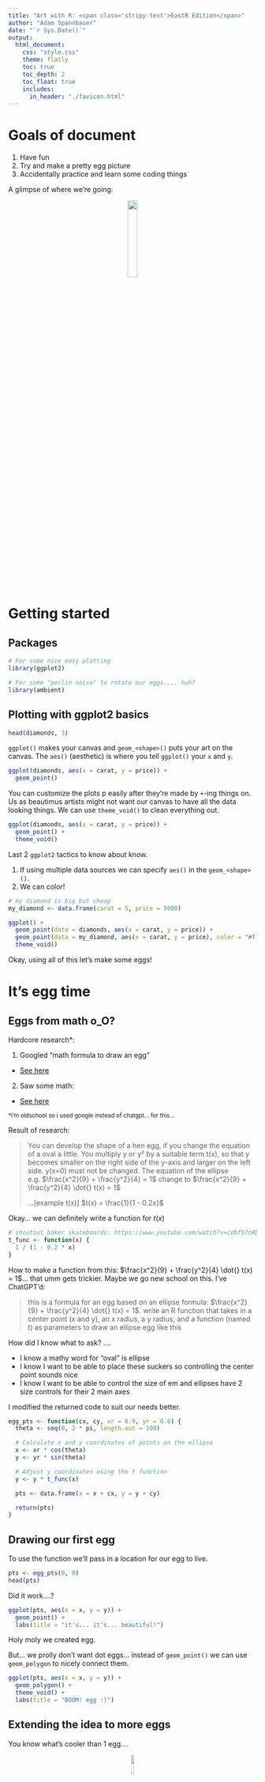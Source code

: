 ```yaml
---
title: "Art with R: <span class='stripy-text'>EastR Edition</span>"
author: "Adam Spannbauer"
date: "`r Sys.Date()`"
output: 
  html_document:
    css: "style.css"
    theme: flatly
    toc: true
    toc_depth: 2
    toc_float: true
    includes:
      in_header: "./favicon.html"
---
```


# Goals of document

1. <span class='stripy-text'>Have fun</span>
2. Try and make a pretty egg picture
3. Accidentally practice and learn some coding things

A glimpse of where we're going:

<center><img src="imgs/wobbly-eggs.png" width="20%"></center>

# Getting started

## Packages

```r
# For some nice easy plotting
library(ggplot2)

# For some "perlin noise" to rotate our eggs.... huh?
library(ambient)
```

## Plotting with ggplot2 basics

```r
head(diamonds, 3)
```

`ggplot()` makes your canvas and `geom_<shape>()` puts your art on the canvas.
The `aes()` (aesthetic) is where you tell `ggplot()` your `x` and `y`.

```r
ggplot(diamonds, aes(x = carat, y = price)) +
  geom_point()
```

You can customize the plots p easily after they're made by `+`-ing things on.  Us as beautimus artists might not want our canvas to have all the data looking things.  We can use `theme_void()` to clean everything out.

```r
ggplot(diamonds, aes(x = carat, y = price)) +
  geom_point() +
  theme_void()
```

Last 2 `ggplot2` tactics to know about know.  

1. If using multiple data sources we can specify `aes()` in the `geom_<shape>()`.
2. We can color!

```r
# my diamond is big but cheap
my_diamond <- data.frame(carat = 5, price = 5000)

ggplot() +
  geom_point(data = diamonds, aes(x = carat, y = price)) +
  geom_point(data = my_diamond, aes(x = carat, y = price), color = "#ff8800") +
  theme_void()
```

Okay, using all of this let's make some eggs!

# It's egg time

## Eggs from math o_O?

Hardcore research*: 

1. Googled "math formula to draw an egg"
  * [See here](https://letmegooglethat.com/?q=math+formula+to+draw+an+egg)
2. Saw some math:
  * [See here](https://www.mathematische-basteleien.de/eggcurves.htm#:~:text=You%20can%20develop%20the%20shape,*t(x)%3D1.)

<sub>*i'm oldschool so i used google instead of chatgpt... for this...</sub>

Result of research:

> You can develop the shape of a hen egg, if you change the equation of a oval a little. You multiply y or y² by a suitable term t(x), so that y becomes smaller on the right side of the y-axis and larger on the left side. y(x=0) must not be changed. 
> The equation of the ellipse e.g. $\frac{x^2}{9} + \frac{y^2}{4} = 1$ change to $\frac{x^2}{9} + \frac{y^2}{4} \dot{} t(x) = 1$
>
> ...[example t(x)] $t(x) = \frac{1}{1 - 0.2x}$

Okay... we can definitely write a function for $t(x)$

```r
# shoutout baker skateboards: https://www.youtube.com/watch?v=cdbfSfnRDX4
t_func <- function(x) {
  1 / (1 - 0.2 * x)
}
```

How to make a function from this: $\frac{x^2}{9} + \frac{y^2}{4} \dot{} t(x) = 1$... that umm gets trickier.  Maybe we go new school on this.  I've ChatGPT'd:

> this is a formula for an egg based on an ellipse formula: $\frac{x^2}{9} + \frac{y^2}{4} \dot{} t(x) = 1$. write an R function that takes in a center point (x and y), an x radius, a y radius, and a function (named t) as parameters to draw an ellipse egg like this

How did I know what to ask? .... 

* I know a mathy word for "oval" is ellipse
* I know I want to be able to place these suckers so controlling the center point sounds nice
* I know I want to be able to control the size of em and ellipses have 2 size controls for their 2 main axes

I modified the returned code to suit our needs better.

```r
egg_pts <- function(cx, cy, xr = 0.9, yr = 0.6) {
  theta <- seq(0, 2 * pi, length.out = 100)

  # Calculate x and y coordinates of points on the ellipse
  x <- xr * cos(theta)
  y <- yr * sin(theta)

  # Adjust y coordinates using the t function
  y <- y * t_func(x)

  pts <- data.frame(x = x + cx, y = y + cy)

  return(pts)
}
```

## Drawing our first egg

To use the function we'll pass in a location for our egg to live.

```r
pts <- egg_pts(0, 0)
head(pts)
```

Did it work....?

```r
ggplot(pts, aes(x = x, y = y)) +
  geom_point() +
  labs(title = "it's... it's... beautiful!")
```

Holy moly we created egg.

But... we prolly don't want dot eggs... instead of `geom_point()` we can use `geom_polygon` to nicely connect them.

```r
ggplot(pts, aes(x = x, y = y)) +
  geom_polygon() +
  theme_void() +
  labs(title = "BOOM! egg :)")
```

## Extending the idea to more eggs

You know what's cooler than 1 egg....

<center><img src="https://ih1.redbubble.net/image.3908402082.9055/raf,360x360,075,t,fafafa:ca443f4786.jpg" width="10%"></center>

```r
pts1 <- egg_pts(0, 0)
pts2 <- egg_pts(1, 2)

ggplot() +
  geom_polygon(data = pts1, aes(x = x, y = y)) +
  geom_polygon(data = pts2, aes(x = x, y = y)) +
  theme_void() +
  labs(title = "oh nooo.... we squished em")
```

We can use `coord_fixed(ratio = 1)` to tell ggplot we want an "aspect ratio" of 1 to unsquish.

```r
pts1 <- egg_pts(0, 0)
pts2 <- egg_pts(1, 2)

# some changes have to be made here...
ggplot() +
  geom_polygon(data = pts1, aes(x = x, y = y)) +
  geom_polygon(data = pts2, aes(x = x, y = y)) +
  theme_void() +
  coord_fixed(ratio = 1)
```

Let's get forward thinking. I want to have as many eggs as I want plotted at once. Let's rewrite our 2 egg code to be more flexible and handle any number of eggs!

```r
# some changes have to be made here...
eggs <- list(pts1, pts2)

canvas <- ggplot()
for (egg in eggs) {
  canvas <- canvas +
    geom_polygon(data = egg, aes(x = x, y = y))
}

canvas +
  theme_void() +
  coord_fixed(ratio = 1)
```

## Rotating our eggs!

Got dang we're cooking with gas.

Next! I don't want my eggs all laying down! We should rotate these puppies.

Rotating things can look pretty scary at first, but it's a super powerful idea and comes up in some useful stats techniques like PCA ([animation](https://adamspannbauer.github.io/pca_animation/) & [more info](https://towardsdatascience.com/a-one-stop-shop-for-principal-component-analysis-5582fb7e0a9c))!.

Rotating math is of scope for this doc, but [this is a phenomenal video for more on matrix transformations including rotation](https://www.youtube.com/watch?v=kYB8IZa5AuE).

```r
rotated_egg_pts <- function(cx, cy, xr = 0.9, yr = 0.6, rotate_degrees = 0) {
  theta <- seq(0, 2 * pi, length.out = 100)

  # Calculate x and y coordinates of points on the ellipse
  x <- xr * cos(theta)
  y <- yr * sin(theta)

  # Adjust y coordinates using the t function
  y <- y * t_func(x)

  # Rotate code!
  theta <- rotate_degrees * (pi / 180) # convert degress to radians

  rotation_matrix <- matrix(
    c(
      cos(theta), -sin(theta), # say where we want
      sin(theta), cos(theta) # our unit vectors to be
    ),
    ncol = 2
  )
  rotated <- cbind(x, y) %*% rotation_matrix # apply!
  x <- rotated[, 1] # pull back out x
  y <- rotated[, 2] # pull back out y
  # End of Rotate code!

  pts <- data.frame(x = x + cx, y = y + cy)

  return(pts)
}
```

So... does it... does it... work?

```r
pts1 <- rotated_egg_pts(0, 0, rotate_degrees = -90)
pts2 <- rotated_egg_pts(0, 1, rotate_degrees = 180)

eggs <- list(pts1, pts2)

canvas <- ggplot()
for (egg in eggs) {
  canvas <- canvas + geom_polygon(data = egg, aes(x = x, y = y))
}

canvas +
  theme_void() +
  coord_fixed(ratio = 1)
```

<center><img src="https://i.pinimg.com/originals/ef/6b/3d/ef6b3df7817179778a0bc5285aa18295.gif" width="20%"></center>

## Egg grid!!!!

We need more eggs!!

Let's create a for loop that can make a row of eggs.  The for loop just needs to update the x location of each egg.

```r
xs <- -5:5
n_xs <- length(xs)

eggs <- list()
for (i in 1:n_xs) {
  x <- xs[i]
  egg <- rotated_egg_pts(x, 0, rotate_degrees = -90)

  eggs[[i]] <- egg
}
```

Something happened, that's for sure. Let's plot.

```r
canvas <- ggplot()
for (egg in eggs) {
  canvas <- canvas +
    geom_polygon(data = egg, aes(x = x, y = y))
}

canvas +
  theme_void() +
  coord_fixed(ratio = 1)
```

MORE! Double for loop for rows and columns!

```r
# Multiplication is spacing things out here
xs <- -5:5 * 1.5
ys <- -5:5 * 2.2

n_xs <- length(xs)
n_ys <- length(ys)

eggs <- list()

egg_num <- 1 # keep track of how many eggs we've made
for (i in 1:n_xs) {
  for (j in 1:n_ys) {
    x <- xs[i]
    y <- ys[j]

    egg <- rotated_egg_pts(xs[i], ys[j], rotate_degrees = -90)

    eggs[[egg_num]] <- egg
    egg_num <- egg_num + 1
  }
}

length(eggs)
```

Show me them eggs!

```r
canvas <- ggplot()
for (egg in eggs) {
  canvas <- canvas +
    geom_polygon(data = egg, aes(x = x, y = y))
}

canvas +
  theme_void() +
  coord_fixed(ratio = 1)
```

## Make it more Easter with pastels

Okay... that's something!! It's missing an easter vibe though.  We need pastels.

```r
palette <- c("#69ffb9", "#76ecfb", "#c1fda0", "#9386e6", "#f298f4")

xs <- -5:5 * 1.5
ys <- -5:5 * 2.2

n_xs <- length(xs)
n_ys <- length(ys)

eggs <- list()

egg_num <- 1 # keep track of how many eggs we've made
for (i in 1:n_xs) {
  for (j in 1:n_ys) {
    x <- xs[i]
    y <- ys[j]

    egg <- rotated_egg_pts(xs[i], ys[j], rotate_degrees = -90)

    # Pick a random color and save
    color <- sample(palette, 1)
    egg$color <- color

    eggs[[egg_num]] <- egg
    egg_num <- egg_num + 1
  }
}
```

Modify our plot code to change the fill based on the new color column

```r
canvas <- ggplot()
for (egg in eggs) {
  canvas <- canvas + geom_polygon(data = egg, aes(x = x, y = y), fill = egg$color)
}

canvas +
  theme_void() +
  coord_fixed(ratio = 1)
```

This is the end of our plotting code changes.  It'd clean things up to hide it in a function.

```r
plot_eggs <- function(eggs) {
  canvas <- ggplot()
  for (egg in eggs) {
    canvas <- canvas + geom_polygon(data = egg, aes(x = x, y = y), fill = egg$color)
  }

  canvas +
    theme_void() +
    coord_fixed(ratio = 1)
}

plot_eggs(eggs)
```

:) - cute! Where do we go from here? tbh it could be over already but here are some ideas.

## Wobbly eggs :)

Personally, I think being too neat is boring... what about wobbly eggs?

```r
xs <- -5:5 * 1.5
ys <- -5:5 * 2.2

n_xs <- length(xs)
n_ys <- length(ys)

eggs <- list()

egg_num <- 1 # keep track of how many eggs we've made
for (i in 1:n_xs) {
  for (j in 1:n_ys) {
    x <- xs[i]
    y <- ys[j]

    # Randomize rotation
    rotate <- rnorm(1, mean = -90, sd = 10)
    egg <- rotated_egg_pts(xs[i], ys[j], rotate_degrees = rotate)

    # Pick a random color and save
    color <- sample(palette, 1)
    egg$color <- color

    eggs[[egg_num]] <- egg
    egg_num <- egg_num + 1
  }
}

plot_eggs(eggs)
```

What if we got wobblier or un-wobblier based on y??

```r
xs <- -5:5 * 1.5
ys <- 0:-10 * 2

n_xs <- length(xs)
n_ys <- length(ys)

eggs <- list()

egg_num <- 1 # keep track of how many eggs we've made
for (i in 1:n_xs) {
  for (j in 1:n_ys) {
    x <- xs[i]
    y <- ys[j]

    # Randomize rotation
    rotate_sd <- abs(y) * 2
    rotate <- rnorm(1, mean = -90, sd = rotate_sd)
    egg <- rotated_egg_pts(xs[i], ys[j], rotate_degrees = rotate)

    # Pick a random color and save
    color <- sample(palette, 1)
    egg$color <- color

    eggs[[egg_num]] <- egg
    egg_num <- egg_num + 1
  }
}

plot_eggs(eggs)
```

You could have this randomness be a little less random...

One way to end up with some nice organic feeling randomness is to use "noise".  In particular, "Perlin noise" is used often. This noise has been used to generate terrain in video game, simulate trees moving in the wind, or we can use it to rotate our eggs!

```r
xs <- -10:15 * 1.5
ys <- -10:15 * 2

n_xs <- length(xs)
n_ys <- length(ys)

# Generate the values that will rotate the eggs
noise <- noise_perlin(c(n_xs, n_ys), frequency = 0.1)

eggs <- list()

egg_num <- 1 # keep track of how many eggs we've made
for (i in 1:n_xs) {
  for (j in 1:n_ys) {
    x <- xs[i]
    y <- ys[j]

    # Randomize rotation
    # (1) pulling noise value, (2) scaling it up, &(3) centering at 90,
    rotate <- -90 + noise[i, j] * 120
    egg <- rotated_egg_pts(xs[i], ys[j], rotate_degrees = rotate)

    # Pick a random color and save
    color <- sample(palette, 1)
    egg$color <- color

    eggs[[egg_num]] <- egg
    egg_num <- egg_num + 1
  }
}

plot_eggs(eggs)
```
